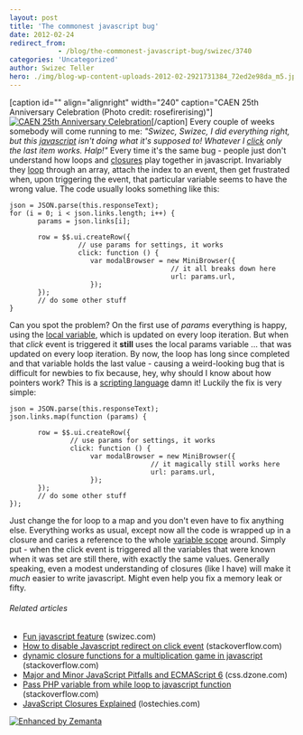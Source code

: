 ```yaml
---
layout: post
title: 'The commonest javascript bug'
date: 2012-02-24
redirect_from: 
            - /blog/the-commonest-javascript-bug/swizec/3740
categories: 'Uncategorized'
author: Swizec Teller
hero: ./img/blog-wp-content-uploads-2012-02-2921731384_72ed2e98da_m5.jpg
---
```

\[caption id="" align="alignright" width="240" caption="CAEN 25th Anniversary Celebration (Photo credit: rosefirerising)"][![CAEN 25th Anniversary Celebration](./img/blog-wp-content-uploads-2012-02-2921731384_72ed2e98da_m5.jpg "CAEN 25th Anniversary Celebration")](http://www.flickr.com/photos/69145729@N00/2921731384)\[/caption] Every couple of weeks somebody will come running to me: _"Swizec, Swizec, I did everything right, but this [javascript](http://en.wikipedia.org/wiki/JavaScript "JavaScript") isn't doing what it's supposed to! Whatever I [click](http://en.wikipedia.org/wiki/Event_%28computing%29 "Event (computing)") only the last item works. Halp!"_ Every time it's the same bug - people just don't understand how loops and [closures](http://en.wikipedia.org/wiki/Closure_%28computer_science%29 "Closure (computer science)") play together in javascript. Invariably they [loop](http://en.wikipedia.org/wiki/Control_flow "Control flow") through an array, attach the index to an event, then get frustrated when, upon triggering the event, that particular variable seems to have the wrong value. The code usually looks something like this:

```
json = JSON.parse(this.responseText);
for (i = 0; i < json.links.length; i++) {
       params = json.links[i];

       row = $$.ui.createRow({
                 // use params for settings, it works
                 click: function () {
                    var modalBrowser = new MiniBrowser({
                                        // it all breaks down here
                                        url: params.url,
                    });
       });
       // do some other stuff
}
```

Can you spot the problem? On the first use of _params_ everything is happy, using the [local variable](http://en.wikipedia.org/wiki/Local_variable "Local variable"), which is updated on every loop iteration. But when that _click_ event is triggered it **still** uses the local params variable ... that was updated on every loop iteration. By now, the loop has long since completed and that variable holds the last value - causing a weird-looking bug that is difficult for newbies to fix because, hey, why should I know about how pointers work? This is a [scripting language](http://en.wikipedia.org/wiki/Scripting_language "Scripting language") damn it! Luckily the fix is very simple:

```
json = JSON.parse(this.responseText);
json.links.map(function (params) {

       row = $$.ui.createRow({
               // use params for settings, it works
               click: function () {
                    var modalBrowser = new MiniBrowser({
                                   // it magically still works here
                                   url: params.url,
                    });
       });
       // do some other stuff
});
```

Just change the for loop to a map and you don't even have to fix anything else. Everything works as usual, except now all the code is wrapped up in a closure and caries a reference to the whole [variable scope](http://en.wikipedia.org/wiki/Scope_%28computer_science%29 "Scope (computer science)") around. Simply put - when the click event is triggered all the variables that were known when it was set are still there, with exactly the same values. Generally speaking, even a modest understanding of closures (like I have) will make it _much_ easier to write javascript. Might even help you fix a memory leak or fifty.

###### Related articles

- [Fun javascript feature](http://swizec.com/blog/fun-javascript-feature/swizec/3141) (swizec.com)
- [How to disable Javascript redirect on click event](http://stackoverflow.com/questions/9426655/how-to-disable-javascript-redirect-on-click-event) (stackoverflow.com)
- [dynamic closure functions for a multiplication game in javascript](http://stackoverflow.com/questions/9425775/dynamic-closure-functions-for-a-multiplication-game-in-javascript) (stackoverflow.com)
- [Major and Minor JavaScript Pitfalls and ECMAScript 6](http://css.dzone.com/articles/major-and-minor-javascript) (css.dzone.com)
- [Pass PHP variable from while loop to javascript function](http://stackoverflow.com/questions/9245484/pass-php-variable-from-while-loop-to-javascript-function) (stackoverflow.com)
- [JavaScript Closures Explained](http://lostechies.com/derekgreer/2012/02/17/javascript-closures-explained/) (lostechies.com)

[![Enhanced by Zemanta](http://img.zemanta.com/zemified_e.png?x-id=41f7ec3d-4d57-4679-9c01-21f8627cc5bc)](http://www.zemanta.com/ "Enhanced by Zemanta")